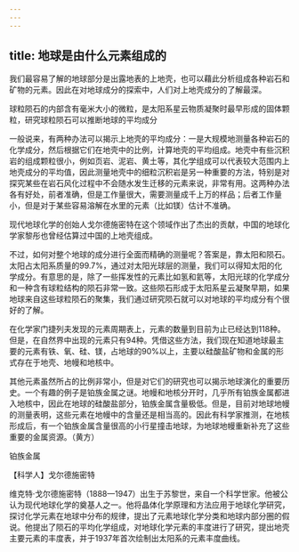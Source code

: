 ```yaml
---
---
---
```

title: 地球是由什么元素组成的
---




我们最容易了解的地球部分是出露地表的上地壳，也可以藉此分析组成各种岩石和矿物的元素。因此在对地球成分的探索中，人们对上地壳成分的了解最深。

球粒陨石的内部含有毫米大小的微粒，是太阳系星云物质凝聚时最早形成的固体颗粒，研究球粒陨石可以推断地球的平均成分



一般说来，有两种办法可以揭示上地壳的平均成分：一是大规模地测量各种岩石的化学成分，然后根据它们在地壳中的比例，计算地壳的平均组成。地壳中有些沉积岩的组成颗粒很小，例如页岩、泥岩、黄土等，其化学组成可以代表较大范围内上地壳成分的平均值，因此测量地壳中的细粒沉积岩是另一种重要的方法，特别是对探究某些在岩石风化过程中不会随水发生迁移的元素来说，非常有用。这两种办法各有好处，前者准确，但是工作量很大，需要测量成千上万的样品；后者工作量小，但是对于某些容易溶解在水里的元素（比如镁）估计不准确。

现代地球化学的创始人戈尔德施密特在这个领域作出了杰出的贡献，中国的地球化学家黎彤也曾经估算过中国的上地壳组成。

不过，如何对整个地球的成分进行全面而精确的测量呢？答案是，靠太阳和陨石。太阳占太阳系质量的99.7%，通过对太阳光球层的测量，我们可以得知太阳的化学成分。有意思的是，除了一些挥发性的元素比如氢和氦等，太阳光球的化学成分和一种含有球粒结构的陨石非常一致。这些陨石形成于太阳系星云凝聚早期，如果地球来自这些球粒陨石的聚集，我们通过研究陨石就可以对地球的平均成分有个很好的了解。

在化学家门捷列夫发现的元素周期表上，元素的数量到目前为止已经达到118种。但是，在自然界中出现的元素只有94种。凭借这些方法，我们现在知道地球最主要的元素有铁、氧、硅、镁，占地球的90%以上，主要以硅酸盐矿物和金属的形式存在于地壳、地幔和地核中。

其他元素虽然所占的比例非常小，但是对它们的研究也可以揭示地球演化的重要历史。一个有趣的例子是铂族金属之谜。地幔和地核分开时，几乎所有铂族金属都进入地核中，因此在地球的硅酸盐部分，铂族金属含量极低。但是，目前对地球地幔的测量表明，这些元素在地幔中的含量还是相当高的。因此有科学家推测，在地核形成后，有一个铂族金属含量很高的小行星撞击地球，为地球地幔重新补充了这些重要的金属资源。（黄方）

铂族金属





【科学人】戈尔德施密特



维克特·戈尔德施密特（1888—1947）出生于苏黎世，来自一个科学世家。他被公认为现代地球化学的奠基人之一。他将晶体化学原理和方法应用于地球化学研究，探讨化学元素在地球中分布的规律，提出了元素地球化学分类和地球内部分圈的假说。他提出了陨石的平均化学组成，对地球化学元素的丰度进行了研究，提出地壳主要元素的丰度表，并于1937年首次绘制出太阳系的元素丰度曲线。